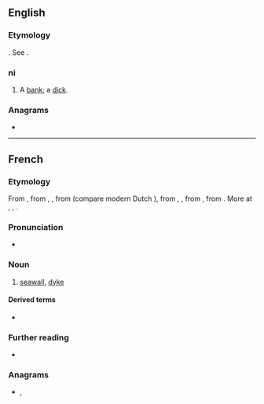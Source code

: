 {{also|digué}}
==English==

===Etymology===
{{etyl|fr|en}}. See {{m|en|dike}}.

===ni===
{{en-noun}}

# {{lb|en|obsolete}} A [[bank]]; a [[dick]].
#: {{rfquotek|Sir W. Temple}}

{{Webster 1913}}

===Anagrams===
* {{anagrams|en|guide|iudge}}

----

==French==

===Etymology===
From {{etyl|frm|fr}} {{m|frm|digue}}, from {{etyl|fro|fr}} {{m|fro|dike}}, {{m|fro|diic}}, from {{etyl|dum|fr}} {{m|dum|dijc}} (compare modern Dutch {{m|nl|dijk}}), from {{etyl|odt|fr}} {{m|odt|diic}}, {{m|odt|dīc}}, from {{etyl|gem-pro|fr}} {{m|gem-pro|*dīkaz||pool}}, from {{etyl|ine-pro|fr}} {{m|ine-pro|*dʰeygʷ-||to stick, stab, pierce, dig}}. More at {{l|en|dig}}, {{l|en|dike}}, {{l|en|ditch}}.

===Pronunciation===
* {{fr-IPA}}

===Noun===
{{fr-noun|f}}

# [[seawall]], [[dyke]]

====Derived terms====
* {{l|fr|endiguer}}

===Further reading===
* {{R:TLFi}}

===Anagrams===
* {{l|fr|guide}}, {{l|fr|guidé}}